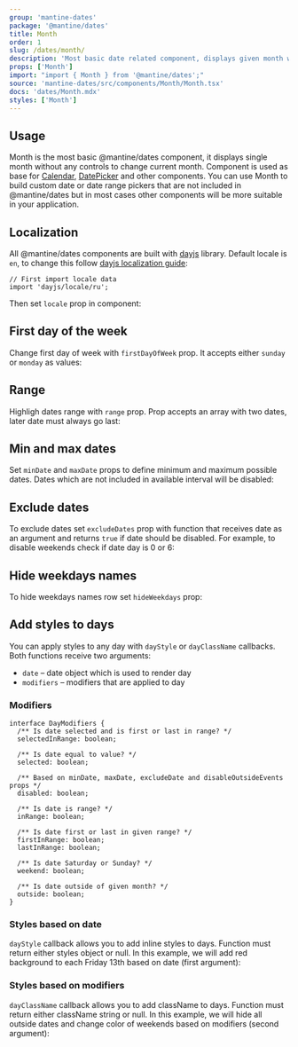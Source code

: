 ```yaml
---
group: 'mantine-dates'
package: '@mantine/dates'
title: Month
order: 1
slug: /dates/month/
description: 'Most basic date related component, displays given month with optional weekdays row'
props: ['Month']
import: "import { Month } from '@mantine/dates';"
source: 'mantine-dates/src/components/Month/Month.tsx'
docs: 'dates/Month.mdx'
styles: ['Month']
---
```



## Usage

Month is the most basic @mantine/dates component, it displays single month without any controls to change current month.
Component is used as base for [Calendar](/dates/calendar/), [DatePicker](/dates/date-picker/)
and other components. You can use Month to build custom date or date range pickers that are not included in @mantine/dates
but in most cases other components will be more suitable in your application.

<Demo data={MonthDemos.usage} />

## Localization

All @mantine/dates components are built with [dayjs](https://day.js.org/) library.
Default locale is `en`, to change this follow [dayjs localization guide](https://day.js.org/docs/en/i18n/loading-into-nodejs):

```tsx
// First import locale data
import 'dayjs/locale/ru';
```

Then set `locale` prop in component:

<Demo data={MonthDemos.localization} />

## First day of the week

Change first day of week with `firstDayOfWeek` prop. It accepts either `sunday` or `monday` as values:

<Demo data={MonthDemos.firstDaySunday} />

## Range

Highligh dates range with `range` prop. Prop accepts an array with two dates, later date must always go last:

<Demo data={MonthDemos.range} />

## Min and max dates

Set `minDate` and `maxDate` props to define minimum and maximum possible dates.
Dates which are not included in available interval will be disabled:

<Demo data={MonthDemos.boundaries} />

## Exclude dates

To exclude dates set `excludeDates` prop with function that receives date as an argument and returns
`true` if date should be disabled. For example, to disable weekends check if date day is 0 or 6:

<Demo data={MonthDemos.exclude} />

## Hide weekdays names

To hide weekdays names row set `hideWeekdays` prop:

<Demo data={MonthDemos.weekdays} />

## Add styles to days

You can apply styles to any day with `dayStyle` or `dayClassName` callbacks.
Both functions receive two arguments:

- `date` – date object which is used to render day
- `modifiers` – modifiers that are applied to day

### Modifiers

```tsx
interface DayModifiers {
  /** Is date selected and is first or last in range? */
  selectedInRange: boolean;

  /** Is date equal to value? */
  selected: boolean;

  /** Based on minDate, maxDate, excludeDate and disableOutsideEvents props */
  disabled: boolean;

  /** Is date is range? */
  inRange: boolean;

  /** Is date first or last in given range? */
  firstInRange: boolean;
  lastInRange: boolean;

  /** Is date Saturday or Sunday? */
  weekend: boolean;

  /** Is date outside of given month? */
  outside: boolean;
}
```

### Styles based on date

`dayStyle` callback allows you to add inline styles to days. Function must return either styles object or null.
In this example, we will add red background to each Friday 13th based on date (first argument):

<Demo data={MonthDemos.styles} />

### Styles based on modifiers

`dayClassName` callback allows you to add className to days. Function must return either className string or null.
In this example, we will hide all outside dates and change color of weekends based on modifiers (second argument):

<Demo data={MonthDemos.modifiers} />

